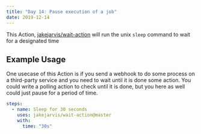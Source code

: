 ```yaml
---
title: "Day 14: Pause execution of a job"
date: 2019-12-14
---
```


This Action, [jakejarvis/wait-action](https://github.com/marketplace/actions/wait-sleep) will run the unix `sleep` command to wait for a designated time

## Example Usage

One usecase of this Action is if you send a webhook to do some process on a third-party service and you need to wait until it is done some action. You could write a polling action to check until it is done, but you here as well could just pause for a period of time.

```yaml
steps:
  - name: Sleep for 30 seconds
    uses: jakejarvis/wait-action@master
    with:
      time: "30s"
```
